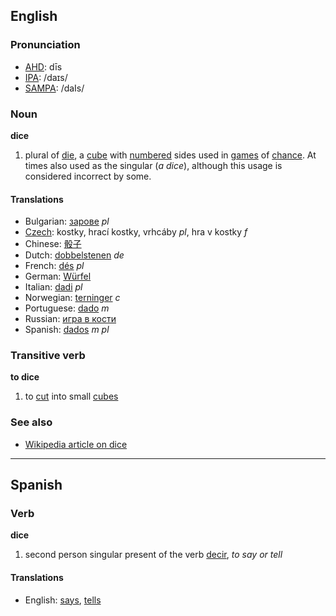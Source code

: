 ==English==

===Pronunciation===
*[[w:AHD|AHD]]: dīs
*[[w:IPA|IPA]]: /daɪs/
*[[w:SAMPA|SAMPA]]: /daIs/

===Noun===
'''dice'''

# plural of [[die]], a [[cube]] with [[number]]ed sides used in [[games]] of [[chance]].  At times also used as the singular (''a dice''), although this usage is considered incorrect by some.

====Translations====
*Bulgarian: [[зарове]] ''pl''
*[[Czech]]: kostky, hrací kostky, vrhcáby  ''pl'', hra v kostky  ''f''
*Chinese: [[骰子]]
*Dutch: [[dobbelstenen]] ''de''
*French: [[dés]] ''pl''
*German: [[Würfel]]
*Italian: [[dadi]] ''pl''
*Norwegian: [[terninger]] ''c''
*Portuguese: [[dado]] ''m''
*Russian: [[игра в кости]]
*Spanish: [[dados]] ''m pl''

===Transitive verb===
'''to dice'''

# to [[cut]] into small [[cube]]s

===See also===

*[[en:dice|Wikipedia article on dice]]

----

==Spanish==

===Verb===
'''dice'''

# second person singular present of the verb [[decir]], ''to say or tell''

====Translations====
*English: [[says]], [[tells]]